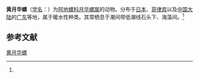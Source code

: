 {{Speciesbox
| name = 黄月华螺
| status = 
| status_system = 
| image = 
| genus = Haloa
| species = flavescens
| authority = (A. Adams, 1850)<ref name='id10553'>{{cite web| url =http://www.bioinfo.cn/db05/BjdwSpecies.php?action=view&id=10553| title =黄月华螺| work =《中国动物物种编目数据库》| publisher =中国科学院微生物研究所| author =中国科学院动物研究所| accessdate =2009-04-28| deadurl =yes| archiveurl =https://web.archive.org/web/20160305055542/http://www.bioinfo.cn/db05/BjdwSpecies.php?action=view&id=10553| archivedate =2016-03-05}}</ref>
}}

'''黄月华螺'''（[[学名|学名]]：{{lang|la|''Haloa flavescens''}}）为[[阿地螺科|阿地螺科]][[月华螺属|月华螺属]]的动物。分布于[[日本|日本]]、[[菲律宾|菲律宾]]以及[[中国大陆|中国大陆]]的[[广东|广东]]等地，属于暖水性种类。其常栖息于潮间带低潮线石头下、海藻间。<ref name='id10553'/>

== 参考文献 ==
{{reflist}}

{{Wikispecies|Haloa flavescens}}

[[Category:月华螺属|黄月华螺]]


{{软体动物小作品}}